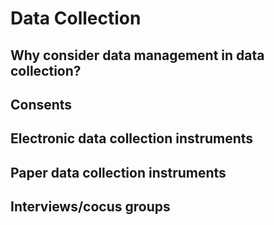 # Data Collection

## Why consider data management in data collection?

## Consents

## Electronic data collection instruments

## Paper data collection instruments

## Interviews/cocus groups
